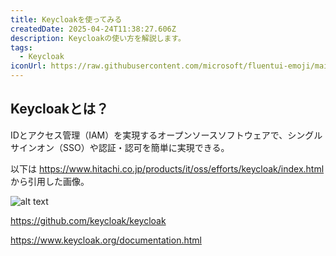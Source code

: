 ```yaml
---
title: Keycloakを使ってみる
createdDate: 2025-04-24T11:38:27.606Z
description: Keycloakの使い方を解説します。
tags:
  - Keycloak
iconUrl: https://raw.githubusercontent.com/microsoft/fluentui-emoji/main/assets/Small%20airplane/Flat/small_airplane_flat.svg
---
```


## Keycloakとは？

IDとアクセス管理（IAM）を実現するオープンソースソフトウェアで、シングルサインオン（SSO）や認証・認可を簡単に実現できる。

以下は https://www.hitachi.co.jp/products/it/oss/efforts/keycloak/index.html から引用した画像。

![alt text](../../public/static/assets/img/posts/keycloak/img.png)

https://github.com/keycloak/keycloak

https://www.keycloak.org/documentation.html
